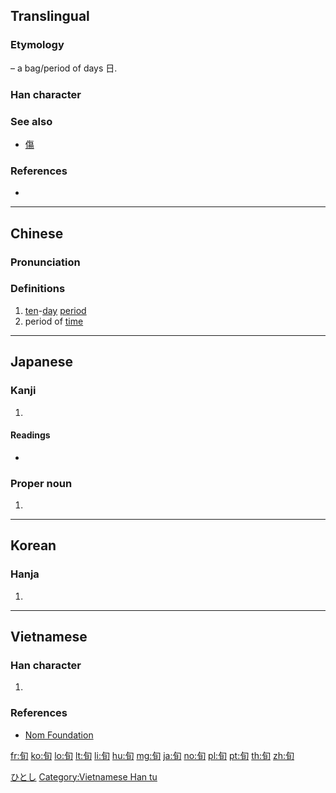 {{also|句}}
==Translingual==

===Etymology===
{{Han etyl}}
{{Han compound|勹|日|ls=ic}} – a bag/period of days 日.

===Han character===
{{Han char|rn=72|rad=日|as=02|sn=6|four=27620|canj=PA|ids=⿹勹日}}

===See also===
* {{l|mul|复}} [[傷]] <!-- Graphically similar -->

===References===
* {{Han ref|kx=0489.160|dkj=13746|dj=0850.130|hdz=21485.030|uh=65EC|ud=26092|bh=A6AF|bd=42671}}

----

==Chinese==
{{zh-forms}}

===Pronunciation===
{{zh-pron
|m=xún
|c=ceon4
|mn=sûn
|mc=y
|oc=y
|cat=n
}}

===Definitions===
# [[ten]]-[[day]] [[period]]
# period of [[time]]

----

==Japanese==

===Kanji===
{{ja-kanji|grade=c|rs=日02}}

# {{defn|lang=ja|sort=日02}}

====Readings====
* {{ja-readings|goon=[[じゅん]] (jun)|kanon=[[しゅん]] (shun)}}

===Proper noun===
{{ja-pos|proper|ひとし}}

# {{given name|male|lang=ja}}

[[Category:Japanese male given names|ひとし]]

----

==Korean==

===Hanja===
{{ko-hanja|hangeul=순|eumhun=|rv=sun|mr=sun|y=swun}}

# {{defn|lang=ko|sort=日02}}

----

==Vietnamese==
{{attention|vi|check definition}}

===Han character===
{{vi-readings|rs=日02|hanviet=tuần}}

# {{han tu form of|tuần}}

===References===
* [http://nomfoundation.org/common/nom_details.php?codepoint=65ec Nom Foundation]

[[Category:Vietnamese Han tu]]

[[fr:旬]]
[[ko:旬]]
[[lo:旬]]
[[lt:旬]]
[[li:旬]]
[[hu:旬]]
[[mg:旬]]
[[ja:旬]]
[[no:旬]]
[[pl:旬]]
[[pt:旬]]
[[th:旬]]
[[zh:旬]]